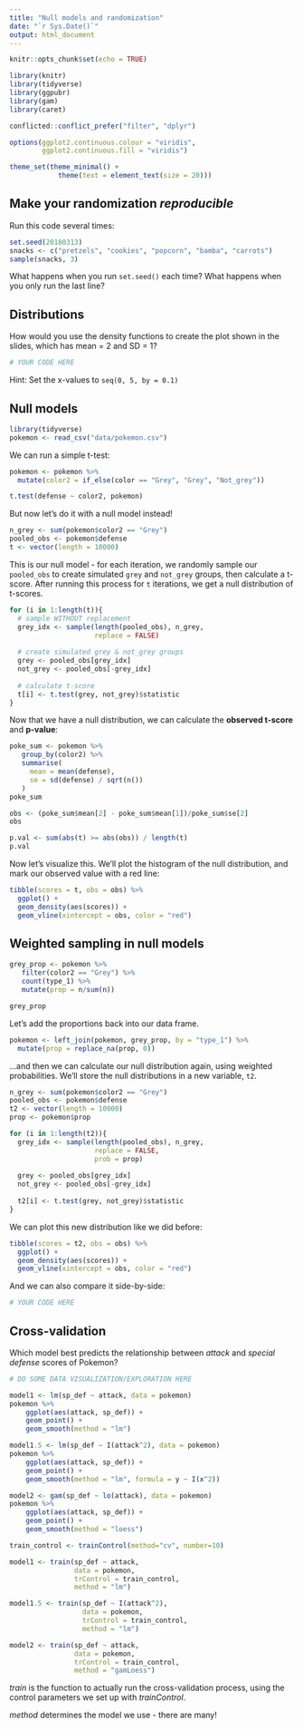 ```yaml
---
title: "Null models and randomization"
date: "`r Sys.Date()`"
output: html_document
---
```


```r
knitr::opts_chunk$set(echo = TRUE)

library(knitr)
library(tidyverse)
library(ggpubr)
library(gam)
library(caret)

conflicted::conflict_prefer("filter", "dplyr")

options(ggplot2.continuous.colour = "viridis",
        ggplot2.continuous.fill = "viridis")

theme_set(theme_minimal() +
            theme(text = element_text(size = 20))) 
```


## Make your randomization _reproducible_

Run this code several times:

```r
set.seed(20180313)
snacks <- c("pretzels", "cookies", "popcorn", "bamba", "carrots")
sample(snacks, 3)
```

What happens when you run `set.seed()` each time? What happens when you only run the last line?

## Distributions

How would you use the density functions to create the plot shown in the slides, which has mean = 2 and SD = 1?

```r
# YOUR CODE HERE
```

Hint: Set the x-values to `seq(0, 5, by = 0.1)`

## Null models

```r
library(tidyverse)
pokemon <- read_csv("data/pokemon.csv")
```

We can run a simple t-test:

```r
pokemon <- pokemon %>%
  mutate(color2 = if_else(color == "Grey", "Grey", "Not_grey"))

t.test(defense ~ color2, pokemon)
```

But now let's do it with a null model instead!

```r
n_grey <- sum(pokemon$color2 == "Grey")
pooled_obs <- pokemon$defense
t <- vector(length = 10000)
```

This is our null model - for each iteration, we randomly sample our `pooled_obs` to create simulated `grey` and `not_grey` groups, then calculate a t-score. After running this process for `t` iterations, we get a null distribution of t-scores.

```r
for (i in 1:length(t)){
  # sample WITHOUT replacement
  grey_idx <- sample(length(pooled_obs), n_grey, 
                     replace = FALSE)
  
  # create simulated grey & not_grey groups
  grey <- pooled_obs[grey_idx] 
  not_grey <- pooled_obs[-grey_idx]
  
  # calculate t-score
  t[i] <- t.test(grey, not_grey)$statistic
}
```

Now that we have a null distribution, we can calculate the **observed t-score** and **p-value**:

```r
poke_sum <- pokemon %>%
   group_by(color2) %>%
   summarise(
     mean = mean(defense),
     se = sd(defense) / sqrt(n())
   )
poke_sum

obs <- (poke_sum$mean[2] - poke_sum$mean[1])/poke_sum$se[2]
obs

p.val <- sum(abs(t) >= abs(obs)) / length(t)
p.val
```

Now let's visualize this. We'll plot the histogram of the null distribution, and mark our observed value with a red line: 

```r
tibble(scores = t, obs = obs) %>%
  ggplot() +
  geom_density(aes(scores)) + 
  geom_vline(xintercept = obs, color = "red")
```

## Weighted sampling in null models

```r
grey_prop <- pokemon %>% 
   filter(color2 == "Grey") %>%
   count(type_1) %>% 
   mutate(prop = n/sum(n))

grey_prop
```

Let's add the proportions back into our data frame.

```r
pokemon <- left_join(pokemon, grey_prop, by = "type_1") %>% 
  mutate(prop = replace_na(prop, 0))
```

...and then we can calculate our null distribution again, using weighted probabilities.  We'll store the null distributions in a new variable, `t2`. 

```r
n_grey <- sum(pokemon$color2 == "Grey")
pooled_obs <- pokemon$defense
t2 <- vector(length = 10000) 
prop <- pokemon$prop 

for (i in 1:length(t2)){
  grey_idx <- sample(length(pooled_obs), n_grey, 
                     replace = FALSE, 
                     prob = prop) 
  
  grey <- pooled_obs[grey_idx] 
  not_grey <- pooled_obs[-grey_idx]
  
  t2[i] <- t.test(grey, not_grey)$statistic
}
```

We can plot this new distribution like we did before:

```r
tibble(scores = t2, obs = obs) %>%
  ggplot() +
  geom_density(aes(scores)) + 
  geom_vline(xintercept = obs, color = "red")
```

And we can also compare it side-by-side:

```r
# YOUR CODE HERE
```

## Cross-validation

Which model best predicts the relationship between _attack_ and _special defense_ scores of Pokemon?

```r
# DO SOME DATA VISUALIZATION/EXPLORATION HERE
```


```r
model1 <- lm(sp_def ~ attack, data = pokemon)
pokemon %>% 
    ggplot(aes(attack, sp_def)) +
    geom_point() +
    geom_smooth(method = "lm")
```

```r
model1.5 <- lm(sp_def ~ I(attack^2), data = pokemon)
pokemon %>% 
    ggplot(aes(attack, sp_def)) +
    geom_point() +
    geom_smooth(method = "lm", formula = y ~ I(x^2))
```

```r
model2 <- gam(sp_def ~ lo(attack), data = pokemon)
pokemon %>% 
    ggplot(aes(attack, sp_def)) +
    geom_point() +
    geom_smooth(method = "loess")
```


```r
train_control <- trainControl(method="cv", number=10)

model1 <- train(sp_def ~ attack,
                data = pokemon,
                trControl = train_control,
                method = "lm")

model1.5 <- train(sp_def ~ I(attack^2),
                  data = pokemon,
                  trControl = train_control,
                  method = "lm")

model2 <- train(sp_def ~ attack,
                data = pokemon,
                trControl = train_control,
                method = "gamLoess")
```

_train_ is the function to actually run the cross-validation process, using the control parameters we set up with _trainControl_.

_method_ determines the model we use - there are many!

